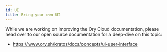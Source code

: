 ```yaml
---
id: UI
title: Bring your own UI
---
```



While we are working on improving the Ory Cloud documentation, please head over
to our open source documentation for a deep-dive on this topic:

- https://www.ory.sh/kratos/docs/concepts/ui-user-interface
